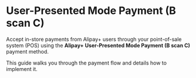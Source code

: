 ---
---
 
# User-Presented Mode Payment (B scan C)

Accept in-store payments from Alipay+ users through your point-of-sale system (POS) using the **Alipay+ User-Presented Mode Payment (B scan C)** payment method.

This guide walks you through the payment flow and details how to implement it.